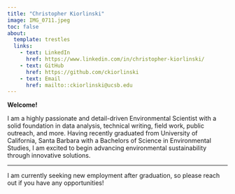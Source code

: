 ```yaml
---
title: "Christopher Kiorlinski"
image: IMG_0711.jpeg
toc: false
about: 
  template: trestles
  links:
    - text: LinkedIn
      href: https://www.linkedin.com/in/christopher-kiorlinski/
    - text: GitHub
      href: https://github.com/ckiorlinski
    - text: Email
      href: mailto::ckiorlinski@ucsb.edu
---
```

**Welcome!**

I am a highly passionate and detail-driven Environmental Scientist with a solid foundation in data analysis, technical writing, field work, public outreach, and more. Having recently graduated from University of California, Santa Barbara with a Bachelors of Science in Environmental Studies, I am excited to begin advancing environmental sustainability through innovative solutions.

------------------------------------------------------------------------

I am currently seeking new employment after graduation, so please reach out  if you have any opportunities!